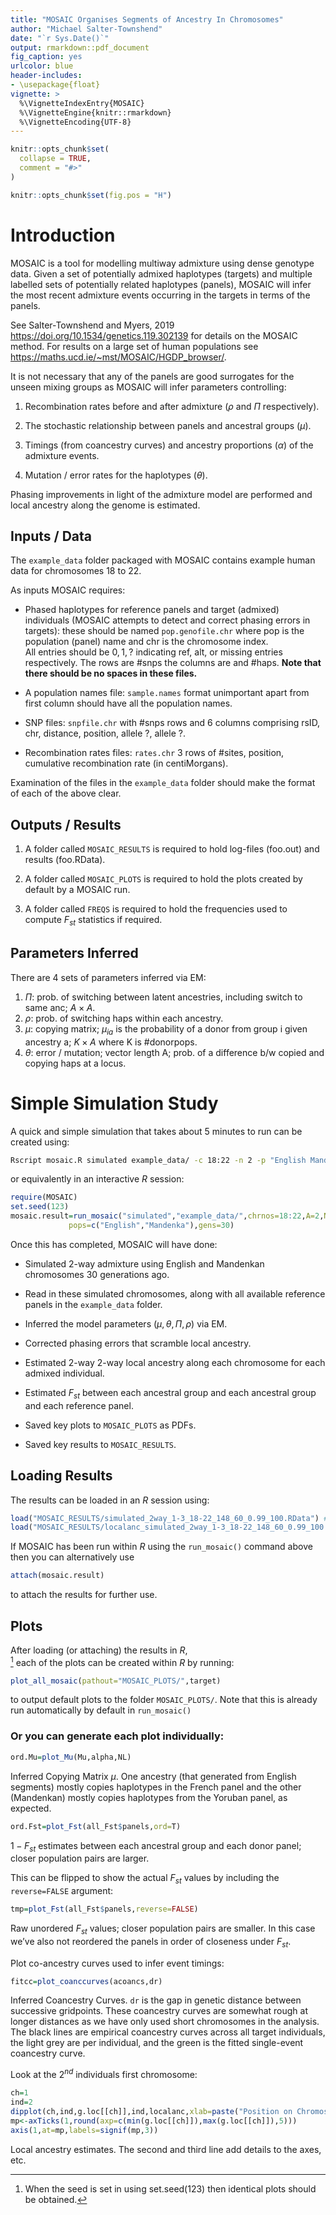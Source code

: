 ```yaml
---
title: "MOSAIC Organises Segments of Ancestry In Chromosomes"
author: "Michael Salter-Townshend"
date: "`r Sys.Date()`"
output: rmarkdown::pdf_document
fig_caption: yes
urlcolor: blue
header-includes: 
- \usepackage{float}
vignette: >
  %\VignetteIndexEntry{MOSAIC}
  %\VignetteEngine{knitr::rmarkdown}
  %\VignetteEncoding{UTF-8}
---
```

```r
knitr::opts_chunk$set(
  collapse = TRUE,
  comment = "#>"
)
```
```r
knitr::opts_chunk$set(fig.pos = "H")
```

# Introduction
MOSAIC is a tool for modelling multiway admixture using dense genotype data. 
Given a set of potentially admixed haplotypes (targets) and multiple labelled sets of potentially related haplotypes (panels), 
MOSAIC will infer the most recent admixture events occurring in the targets in terms of the panels.

See Salter-Townshend and Myers, 2019 <https://doi.org/10.1534/genetics.119.302139>
for details on the MOSAIC method. 
For results on a large set of human populations see <https://maths.ucd.ie/~mst/MOSAIC/HGDP_browser/>. 

It is not necessary that any of the panels are good surrogates for the unseen mixing groups as MOSAIC will infer parameters controlling:

1. Recombination rates before and after admixture ($\rho$ and $\Pi$ respectively). 

1. The stochastic relationship between panels and ancestral groups ($\mu$). 
   
1. Timings (from coancestry curves) and ancestry proportions ($\alpha$) of the admixture events.

1. Mutation / error rates for the haplotypes ($\theta$).

Phasing improvements in light of the admixture model are performed and local ancestry along the genome is estimated.


## Inputs / Data
The `example_data` folder packaged with MOSAIC contains example human data for chromosomes 18 to 22.

As inputs MOSAIC requires:

- Phased haplotypes for reference panels and target (admixed) individuals (MOSAIC attempts to detect and correct phasing errors in targets): 
these should be named `pop.genofile.chr` where pop is the population (panel) name and chr is the chromosome index.  
All entries should be $0,1,?$ indicating ref, alt, or missing entries respectively. The rows are \#snps the columns are and \#haps. 
**Note that there should be no spaces in these files.**

- A population names file: `sample.names` format unimportant apart from first column should have all the population names.

- SNP files: `snpfile.chr` with \#snps rows and 6 columns comprising rsID, chr, distance, position, allele ?, allele ?. 

- Recombination rates files: `rates.chr` 3 rows of \#sites, position, cumulative recombination rate (in centiMorgans). 

Examination of the files in the `example_data` folder should make the format of each of the above clear. 


## Outputs / Results
1. A folder called `MOSAIC_RESULTS` is required to hold log-files (foo.out) and results (foo.RData).  

1. A folder called `MOSAIC_PLOTS` is required to hold the plots created by default by a MOSAIC run.

1. A folder called `FREQS` is required to hold the frequencies used to compute $F_{st}$ statistics if required.


## Parameters Inferred
There are 4 sets of parameters inferred via EM:

1. $\Pi$: prob. of switching between latent ancestries, including switch to same anc; $A\times A$.
1. $\rho$: prob. of switching haps within each ancestry.
1. $\mu$: copying matrix; $\mu_{ia}$ is  the probability of a donor from group i given ancestry a; $K\times A$ where K is \#donorpops. 
1. $\theta$: error / mutation; vector length A; prob. of a difference b/w copied and copying haps at a locus.


# Simple Simulation Study

A quick and simple simulation that takes about 5 minutes to run can be created using:
```bash
Rscript mosaic.R simulated example_data/ -c 18:22 -n 2 -p "English Mandenka"
```
or equivalently in an interactive *R* session:
```r
require(MOSAIC)
set.seed(123)
mosaic.result=run_mosaic("simulated","example_data/",chrnos=18:22,A=2,NUMI=3,
			 pops=c("English","Mandenka"),gens=30)
```

Once this has completed, MOSAIC will have done:

* Simulated 2-way admixture using English and Mandenkan chromosomes $30$ generations ago.

* Read in these simulated chromosomes, along with all available reference panels in the `example_data` folder.

* Inferred the model parameters $(\mu, \theta, \Pi, \rho)$ via EM.

* Corrected phasing errors that scramble local ancestry. 

* Estimated 2-way 2-way local ancestry along each chromosome for each admixed individual. 

* Estimated $F_{st}$ between each ancestral group and each ancestral group and each reference panel. 

* Saved key plots to `MOSAIC_PLOTS` as PDFs.

* Saved key results to `MOSAIC_RESULTS`.


## Loading Results
The results can be loaded in an *R* session using:
```r
load("MOSAIC_RESULTS/simulated_2way_1-3_18-22_148_60_0.99_100.RData") # model parameters, etc
load("MOSAIC_RESULTS/localanc_simulated_2way_1-3_18-22_148_60_0.99_100.RData") # local ancestry 
```

If MOSAIC has been run within *R* using the ``run_mosaic()`` command above then you can alternatively use
```r
attach(mosaic.result)
```
to attach the results for further use.

## Plots
After loading (or attaching) the results in *R*,  
^[When the seed is set in \texttt{R} using set.seed(123) then identical plots should be obtained.]
each of the plots can be created within *R* by running:
```r
plot_all_mosaic(pathout="MOSAIC_PLOTS/",target)
```
to output default plots to the folder `MOSAIC_PLOTS/`. 
Note that this is already run automatically by default in ``run_mosaic()``

### Or you can generate each plot individually:
```r
ord.Mu=plot_Mu(Mu,alpha,NL)
```
Inferred Copying Matrix $\mu$. One ancestry (that generated from English segments) mostly copies haplotypes in the French panel and the other (Mandenkan) mostly copies haplotypes from the Yoruban panel, as expected.
\

```r
ord.Fst=plot_Fst(all_Fst$panels,ord=T)
```
$1-F_{st}$ estimates between each ancestral group and each donor panel; closer population pairs are larger.
\
 
This can be flipped to show the actual $F_{st}$ values by including the `reverse=FALSE` argument:
```r
tmp=plot_Fst(all_Fst$panels,reverse=FALSE)
```
Raw unordered $F_{st}$ values; closer population pairs are smaller.
In this case we've also not reordered the panels in order of closeness under $F_{st}$. 
\
 
Plot co-ancestry curves used to infer event timings:
```r
fitcc=plot_coanccurves(acoancs,dr)
```
Inferred Coancestry Curves. `dr` is the gap in genetic distance between successive gridpoints. These coancestry curves are somewhat rough at longer distances as we have only used short chromosomes in the analysis. The black lines are empirical coancestry curves across all target individuals, the light grey are per individual, and the green is the fitted single-event coancestry curve.
\
 
Look at the $2^{nd}$ individuals first chromosome:
```r
ch=1
ind=2
dipplot(ch,ind,g.loc[[ch]],ind,localanc,xlab=paste("Position on Chromosome",chrnos[ch]),ylab="estimated")
mp<-axTicks(1,round(axp=c(min(g.loc[[ch]]),max(g.loc[[ch]]),5)))
axis(1,at=mp,labels=signif(mp,3))
```
Local ancestry estimates. The second and third line add details to the axes, etc. 
\

